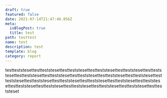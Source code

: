 ```yaml
---
draft: true
featured: false
date: 2021-07-14T21:47:48.056Z
meta:
  isBlogPost: true
  title: test
path: testtest
name: test
description: test
template: blog
category: report
---
```

testteststesettestteststesettestteststesettestteststesettestteststesettestteststesettestteststesettestteststesettestteststesettestteststesettestteststesettestteststesettestteststesettestteststesettestteststesettestteststesettestteststesettestteststesettestteststesettestteststesettestteststesettestteststesettestteststeset